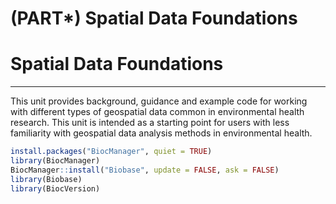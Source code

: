 # (PART\*) Spatial Data Foundations {.unnumbered .unlisted}

# **Spatial Data Foundations** {-}

---

This unit provides background, guidance and example code for working with different types of geospatial data common in environmental health research. This unit is intended as a starting point for users with less familiarity with geospatial data analysis methods in environmental health.

```r
install.packages("BiocManager", quiet = TRUE)
library(BiocManager)
BiocManager::install("Biobase", update = FALSE, ask = FALSE)
library(Biobase)
library(BiocVersion)
```
